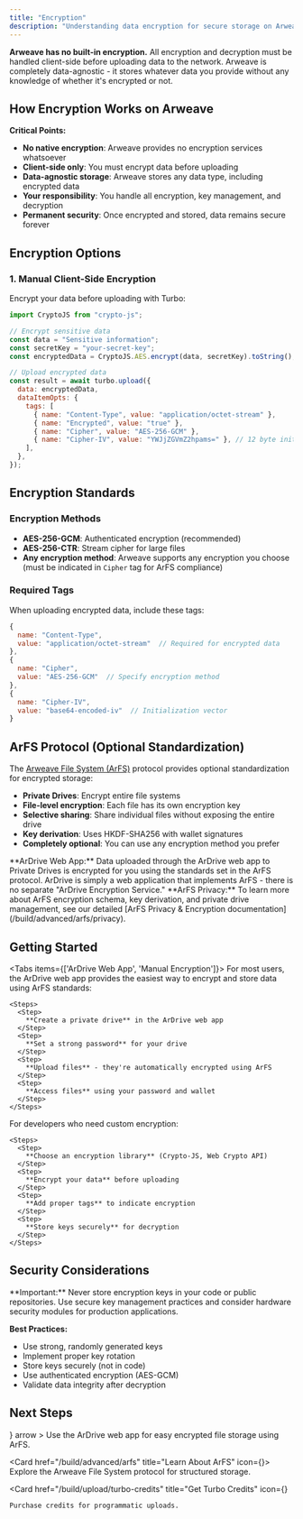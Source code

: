 ```yaml
---
title: "Encryption"
description: "Understanding data encryption for secure storage on Arweave"
---
```


**Arweave has no built-in encryption.** All encryption and decryption must be handled client-side before uploading data to the network. Arweave is completely data-agnostic - it stores whatever data you provide without any knowledge of whether it's encrypted or not.

## How Encryption Works on Arweave

**Critical Points:**

- **No native encryption**: Arweave provides no encryption services whatsoever
- **Client-side only**: You must encrypt data before uploading
- **Data-agnostic storage**: Arweave stores any data type, including encrypted data
- **Your responsibility**: You handle all encryption, key management, and decryption
- **Permanent security**: Once encrypted and stored, data remains secure forever

## Encryption Options

### 1. Manual Client-Side Encryption

Encrypt your data before uploading with Turbo:

```js
import CryptoJS from "crypto-js";

// Encrypt sensitive data
const data = "Sensitive information";
const secretKey = "your-secret-key";
const encryptedData = CryptoJS.AES.encrypt(data, secretKey).toString();

// Upload encrypted data
const result = await turbo.upload({
  data: encryptedData,
  dataItemOpts: {
    tags: [
      { name: "Content-Type", value: "application/octet-stream" },
      { name: "Encrypted", value: "true" },
      { name: "Cipher", value: "AES-256-GCM" },
      { name: "Cipher-IV", value: "YWJjZGVmZ2hpams=" }, // 12 byte initialization vector as Base64
    ],
  },
});
```

## Encryption Standards

### Encryption Methods

- **AES-256-GCM**: Authenticated encryption (recommended)
- **AES-256-CTR**: Stream cipher for large files
- **Any encryption method**: Arweave supports any encryption you choose (must be indicated in `Cipher` tag for ArFS compliance)

### Required Tags

When uploading encrypted data, include these tags:

```js
{
  name: "Content-Type",
  value: "application/octet-stream"  // Required for encrypted data
},
{
  name: "Cipher",
  value: "AES-256-GCM"  // Specify encryption method
},
{
  name: "Cipher-IV",
  value: "base64-encoded-iv"  // Initialization vector
}
```

## ArFS Protocol (Optional Standardization)

The [Arweave File System (ArFS)](/build/advanced/arfs) protocol provides optional standardization for encrypted storage:

- **Private Drives**: Encrypt entire file systems
- **File-level encryption**: Each file has its own encryption key
- **Selective sharing**: Share individual files without exposing the entire drive
- **Key derivation**: Uses HKDF-SHA256 with wallet signatures
- **Completely optional**: You can use any encryption method you prefer

<Callout type="info">
  **ArDrive Web App:** Data uploaded through the ArDrive web app to Private
  Drives is encrypted for you using the standards set in the ArFS protocol.
  ArDrive is simply a web application that implements ArFS - there is no
  separate "ArDrive Encryption Service."
</Callout>

<Callout type="info">
  **ArFS Privacy:** To learn more about ArFS encryption schema, key derivation,
  and private drive management, see our detailed [ArFS Privacy & Encryption
  documentation](/build/advanced/arfs/privacy).
</Callout>

## Getting Started

<Tabs items={['ArDrive Web App', 'Manual Encryption']}>
  <Tab value="ArDrive Web App">
    For most users, the ArDrive web app provides the easiest way to encrypt and store data using ArFS standards:

    <Steps>
      <Step>
        **Create a private drive** in the ArDrive web app
      </Step>
      <Step>
        **Set a strong password** for your drive
      </Step>
      <Step>
        **Upload files** - they're automatically encrypted using ArFS
      </Step>
      <Step>
        **Access files** using your password and wallet
      </Step>
    </Steps>

  </Tab>

  <Tab value="Manual Encryption">
    For developers who need custom encryption:

    <Steps>
      <Step>
        **Choose an encryption library** (Crypto-JS, Web Crypto API)
      </Step>
      <Step>
        **Encrypt your data** before uploading
      </Step>
      <Step>
        **Add proper tags** to indicate encryption
      </Step>
      <Step>
        **Store keys securely** for decryption
      </Step>
    </Steps>

  </Tab>
</Tabs>

## Security Considerations

<Callout type="warning">
  **Important:** Never store encryption keys in your code or public
  repositories. Use secure key management practices and consider hardware
  security modules for production applications.
</Callout>

**Best Practices:**

- Use strong, randomly generated keys
- Implement proper key rotation
- Store keys securely (not in code)
- Use authenticated encryption (AES-GCM)
- Validate data integrity after decryption

## Next Steps

<Cards>
  <Card 
    href="https://ardrive.io" 
    title="Try ArDrive Web App"
    icon={<Upload />}
    arrow
  >
    Use the ArDrive web app for easy encrypted file storage using ArFS.
  </Card>

<Card href="/build/advanced/arfs" title="Learn About ArFS" icon={<FolderOpen />}>
  Explore the Arweave File System protocol for structured storage.
</Card>

  <Card 
    href="/build/upload/turbo-credits" 
    title="Get Turbo Credits"
    icon={<CreditCard />}
  >
    Purchase credits for programmatic uploads.
  </Card>
</Cards>
